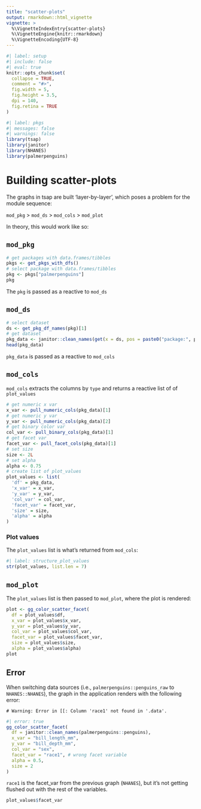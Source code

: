 ```yaml
---
title: "scatter-plots"
output: rmarkdown::html_vignette
vignette: >
  %\VignetteIndexEntry{scatter-plots}
  %\VignetteEngine{knitr::rmarkdown}
  %\VignetteEncoding{UTF-8}
---
```


```r
#| label: setup
#| include: false
#| eval: true
knitr::opts_chunk$set(
  collapse = TRUE,
  comment = "#>",
  fig.width = 5,
  fig.height = 3.5,
  dpi = 140,
  fig.retina = TRUE
)
```

```r
#| label: pkgs
#| messages: false
#| warnings: false
library(tsap)
library(janitor)
library(NHANES)
library(palmerpenguins)
```

# Building scatter-plots 

The graphs in tsap are built 'layer-by-layer', which poses a problem for the module sequence:

`mod_pkg` > `mod_ds` > `mod_cols` > `mod_plot` 

In theory, this would work like so: 

## `mod_pkg`

```r
# get packages with data.frames/tibbles
pkgs <- get_pkgs_with_dfs()
# select package with data.frames/tibbles
pkg <- pkgs["palmerpenguins"]
pkg 
```

The `pkg` is passed as a reactive to `mod_ds`

## `mod_ds`

```r
# select dataset  
ds <- get_pkg_df_names(pkg)[1]
# get dataset
pkg_data <- janitor::clean_names(get(x = ds, pos = paste0("package:", pkg)))
head(pkg_data)
```

`pkg_data` is passed as a reactive to `mod_cols`

## `mod_cols`

`mod_cols` extracts the columns by `type` and returns a reactive list of of `plot_values`

```r
# get numeric x var 
x_var <- pull_numeric_cols(pkg_data)[1]
# get numeric y var 
y_var <- pull_numeric_cols(pkg_data)[2]
# get binary color var 
col_var <- pull_binary_cols(pkg_data)[1]
# get facet var 
facet_var <- pull_facet_cols(pkg_data)[1]
# set size 
size <- 2L
# set alpha 
alpha <- 0.75
# create list of plot_values 
plot_values <- list(
  'df' = pkg_data,
  'x_var' = x_var, 
  'y_var' = y_var, 
  'col_var' = col_var, 
  'facet_var' = facet_var, 
  'size' = size, 
  'alpha' = alpha
)
```

### Plot values 

The `plot_values` list is what's returned from `mod_cols`:

```r
#| label: structure_plot_values
str(plot_values, list.len = 7)
```

## `mod_plot`

The `plot_values` list is then passed to `mod_plot`, where the plot is rendered:

```r
plot <- gg_color_scatter_facet(
  df = plot_values$df, 
  x_var = plot_values$x_var, 
  y_var = plot_values$y_var,
  col_var = plot_values$col_var,
  facet_var = plot_values$facet_var,
  size = plot_values$size,
  alpha = plot_values$alpha)
plot
```

## Error

When switching data sources (i.e., `palmerpenguins::penguins_raw` to `NHANES::NHANES`), the graph in the application renders with the following error: 

`# Warning: Error in [[: Column 'race1' not found in '.data'.`

```r
#| error: true
gg_color_scatter_facet(
  df = janitor::clean_names(palmerpenguins::penguins),
  x_var = "bill_length_mm",
  y_var = "bill_depth_mm",
  col_var = "sex",
  facet_var = "race1", # wrong facet variable
  alpha = 0.5,
  size = 2
)
```

`race1` is the facet_var from the previous graph (`NHANES`), but it's not getting flushed out with the rest of the variables. 

```r
plot_values$facet_var
```




